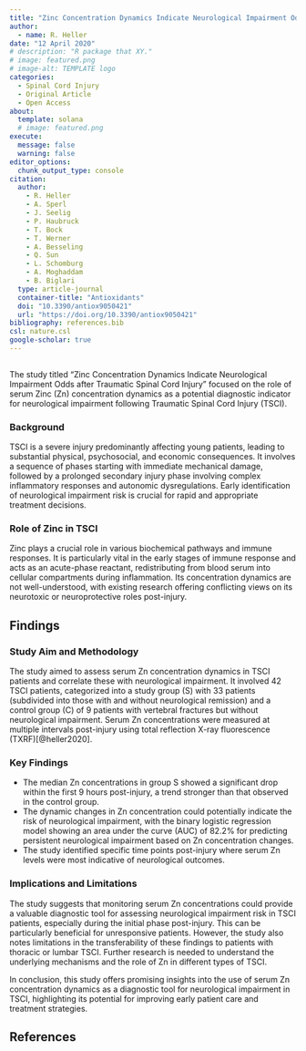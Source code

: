 ```yaml
---
title: "Zinc Concentration Dynamics Indicate Neurological Impairment Odds after Traumatic Spinal Cord Injury"
author:
  - name: R. Heller
date: "12 April 2020"
# description: "R package that XY."
# image: featured.png
# image-alt: TEMPLATE logo
categories:
  - Spinal Cord Injury
  - Original Article
  - Open Access
about:
  template: solana
  # image: featured.png
execute: 
  message: false
  warning: false
editor_options: 
  chunk_output_type: console
citation:
  author: 
    - R. Heller
    - A. Sperl
    - J. Seelig
    - P. Haubruck
    - T. Bock
    - T. Werner
    - A. Besseling
    - Q. Sun
    - L. Schomburg
    - A. Moghaddam
    - B. Biglari
  type: article-journal
  container-title: "Antioxidants"
  doi: "10.3390/antiox9050421"
  url: "https://doi.org/10.3390/antiox9050421"
bibliography: references.bib
csl: nature.csl
google-scholar: true
---
```


```{=html}
<img loading="eager" src="https://vg01.met.vgwort.de/na/ba527903093a4710a7aea2ec4f545f54" width="1" height="1" alt=""/>
```

The study titled "Zinc Concentration Dynamics Indicate Neurological Impairment Odds after Traumatic Spinal Cord Injury" focused on the role of serum Zinc (Zn) concentration dynamics as a potential diagnostic indicator for neurological impairment following Traumatic Spinal Cord Injury (TSCI).

### Background

TSCI is a severe injury predominantly affecting young patients, leading to substantial physical, psychosocial, and economic consequences. It involves a sequence of phases starting with immediate mechanical damage, followed by a prolonged secondary injury phase involving complex inflammatory responses and autonomic dysregulations. Early identification of neurological impairment risk is crucial for rapid and appropriate treatment decisions.

### Role of Zinc in TSCI

Zinc plays a crucial role in various biochemical pathways and immune responses. It is particularly vital in the early stages of immune response and acts as an acute-phase reactant, redistributing from blood serum into cellular compartments during inflammation. Its concentration dynamics are not well-understood, with existing research offering conflicting views on its neurotoxic or neuroprotective roles post-injury.

## Findings

### Study Aim and Methodology

The study aimed to assess serum Zn concentration dynamics in TSCI patients and correlate these with neurological impairment. It involved 42 TSCI patients, categorized into a study group (S) with 33 patients (subdivided into those with and without neurological remission) and a control group (C) of 9 patients with vertebral fractures but without neurological impairment. Serum Zn concentrations were measured at multiple intervals post-injury using total reflection X-ray fluorescence (TXRF)[@heller2020].

### Key Findings

-   The median Zn concentrations in group S showed a significant drop within the first 9 hours post-injury, a trend stronger than that observed in the control group.
-   The dynamic changes in Zn concentration could potentially indicate the risk of neurological impairment, with the binary logistic regression model showing an area under the curve (AUC) of 82.2% for predicting persistent neurological impairment based on Zn concentration changes.
-   The study identified specific time points post-injury where serum Zn levels were most indicative of neurological outcomes.

### Implications and Limitations

The study suggests that monitoring serum Zn concentrations could provide a valuable diagnostic tool for assessing neurological impairment risk in TSCI patients, especially during the initial phase post-injury. This can be particularly beneficial for unresponsive patients. However, the study also notes limitations in the transferability of these findings to patients with thoracic or lumbar TSCI. Further research is needed to understand the underlying mechanisms and the role of Zn in different types of TSCI.

In conclusion, this study offers promising insights into the use of serum Zn concentration dynamics as a diagnostic tool for neurological impairment in TSCI, highlighting its potential for improving early patient care and treatment strategies.

## References

::: {#refs}
:::
